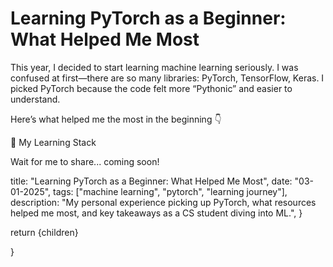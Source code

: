 
# Learning PyTorch as a Beginner: What Helped Me Most

This year, I decided to start learning machine learning seriously. I was confused at first—there are so many libraries: PyTorch, TensorFlow, Keras. I picked PyTorch because the code felt more “Pythonic” and easier to understand.

Here’s what helped me the most in the beginning 👇

🧰 My Learning Stack

Wait for me to share... coming soon!

  title: "Learning PyTorch as a Beginner: What Helped Me Most",
  date: "03-01-2025",
  tags: ["machine learning", "pytorch", "learning journey"],
  description: "My personal experience picking up PyTorch, what resources helped me most, and key takeaways as a CS student diving into ML.",
}

  return <MdxLayout>{children}</MdxLayout>

}
